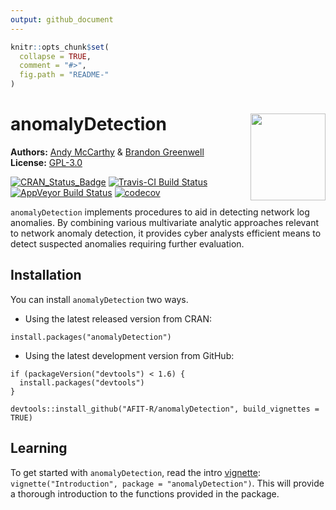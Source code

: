 ```yaml
---
output: github_document
---
```


<!-- README.md is generated from README.Rmd. Please edit that file -->

```r
knitr::opts_chunk$set(
  collapse = TRUE,
  comment = "#>",
  fig.path = "README-"
)
```

# anomalyDetection <img src="tools/anomalyDetection-logo.png" align="right" width="120" height="139" />

**Authors:** [Andy McCarthy](https://github.com/Andy-McCarthy) & [Brandon Greenwell](https://github.com/bgreenwell)<br/>
**License:** [GPL-3.0](https://opensource.org/licenses/GPL-3.0)

[![CRAN_Status_Badge](http://www.r-pkg.org/badges/version/anomalyDetection)](https://cran.r-project.org/package=anomalyDetection)
[![Travis-CI Build Status](https://travis-ci.org/AFIT-R/anomalyDetection.svg?branch=master)](https://travis-ci.org/AFIT-R/anomalyDetection)
[![AppVeyor Build Status](https://ci.appveyor.com/api/projects/status/github/bradleyboehmke/anomalyDetection?branch=master&svg=true)](https://ci.appveyor.com/project/bradleyboehmke/anomalyDetection)
[![codecov](https://codecov.io/gh/AFIT-R/anomalyDetection/branch/master/graph/badge.svg)](https://codecov.io/gh/AFIT-R/anomalyDetection)


`anomalyDetection` implements procedures to aid in detecting network log anomalies. By combining various multivariate analytic approaches relevant to network anomaly detection, it provides cyber analysts efficient means to detect suspected anomalies requiring further evaluation.


## Installation

You can install `anomalyDetection` two ways.

- Using the latest released version from CRAN:

```
install.packages("anomalyDetection")
```

- Using the latest development version from GitHub:

```
if (packageVersion("devtools") < 1.6) {
  install.packages("devtools")
}

devtools::install_github("AFIT-R/anomalyDetection", build_vignettes = TRUE)
```

## Learning

To get started with `anomalyDetection`, read the intro [vignette](https://cran.r-project.org/web/packages/anomalyDetection/vignettes/Introduction.html): `vignette("Introduction", package = "anomalyDetection")`. This will provide a thorough introduction to the functions provided in the package.

